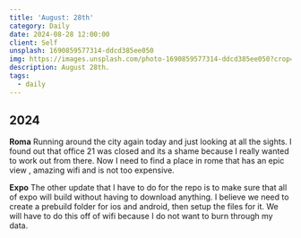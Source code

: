 ```yaml
---
title: 'August: 28th'
category: Daily
date: 2024-08-28 12:00:00
client: Self
unsplash: 1690859577314-ddcd385ee050
img: https://images.unsplash.com/photo-1690859577314-ddcd385ee050?crop=entropy&cs=srgb&fm=jpg&ixid=MnwzNjM5Nzd8MHwxfHJhbmRvbXx8fHx8fHx8fDE2ODE3NDg2ODY&ixlib=rb-4.0.3&q=85
description: August 28th. 
tags:
  - daily
---
```



## 2024

**Roma**
Running around the city again today and just looking at all the sights.
I found out that office 21 was closed and its a shame because I really wanted to work out from there.
Now I need to find a place in rome that has an epic view , amazing wifi and is not too expensive.

**Expo**
The other update that I have to do for the repo is to make sure that all of expo will build without having to download anything.
I believe we need to create a prebuild folder for ios and android, then setup the files for it.
We will have to do this off of wifi because I do not want to burn through my data.